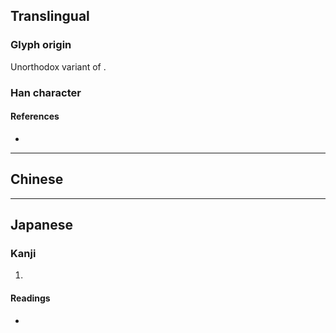 {{character info/new}}
{{also|灌}}
==Translingual==

===Glyph origin===
Unorthodox variant of {{l|mul|灌}}.

===Han character===
{{Han char|rn=85|rad=水|as=11|sn=14|four=|canj=EOKG}}

====References====
* {{Han ref|kx=0648.281|dkj=18216|dj=1058.110|hdz=31724.080|uh=6F45|ud=28485}}

----

==Chinese==
{{zh-see|灌|v}}

----

==Japanese==
{{ja-kanji forms|潅|灌}}
===Kanji===
{{ja-kanji|grade=|rs=水11}}

# {{defn|lang=ja|sort=水11|kyu=灌}}

====Readings====
* {{ja-readings|on=[[かん]] (kan)|kun=[[そそぐ]] (sosogu)}}